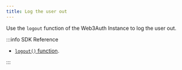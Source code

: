 ```yaml
---
title: Log the user out
---
```


Use the `logout` function of the Web3Auth Instance to log the user out.

:::info SDK Reference

- [`logout()` function](/sdk/pnp/flutter/usage#logging-out-a-user).

:::
